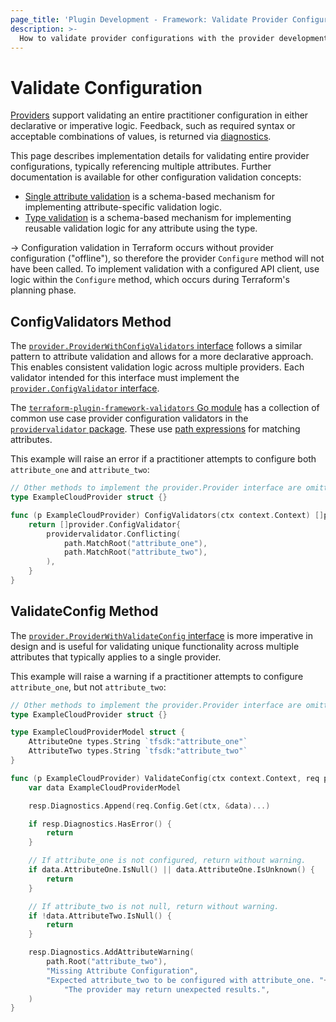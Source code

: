 ```yaml
---
page_title: 'Plugin Development - Framework: Validate Provider Configurations'
description: >-
  How to validate provider configurations with the provider development framework.
---
```


# Validate Configuration

[Providers](/plugin/framework/providers) support validating an entire practitioner configuration in either declarative or imperative logic. Feedback, such as required syntax or acceptable combinations of values, is returned via [diagnostics](/plugin/framework/diagnostics).

This page describes implementation details for validating entire provider configurations, typically referencing multiple attributes. Further documentation is available for other configuration validation concepts:

- [Single attribute validation](/plugin/framework/validation#attribute-validation) is a schema-based mechanism for implementing attribute-specific validation logic.
- [Type validation](/plugin/framework/validation#type-validation) is a schema-based mechanism for implementing reusable validation logic for any attribute using the type.

-> Configuration validation in Terraform occurs without provider configuration ("offline"), so therefore the provider `Configure` method will not have been called. To implement validation with a configured API client, use logic within the `Configure` method, which occurs during Terraform's planning phase.

## ConfigValidators Method

The [`provider.ProviderWithConfigValidators` interface](https://pkg.go.dev/github.com/hashicorp/terraform-plugin-framework/provider#ProviderWithConfigValidators) follows a similar pattern to attribute validation and allows for a more declarative approach. This enables consistent validation logic across multiple providers. Each validator intended for this interface must implement the [`provider.ConfigValidator` interface](https://pkg.go.dev/github.com/hashicorp/terraform-plugin-framework/provider#ConfigValidator).

The [`terraform-plugin-framework-validators` Go module](https://pkg.go.dev/github.com/hashicorp/terraform-plugin-framework-validators) has a collection of common use case provider configuration validators in the [`providervalidator` package](https://pkg.go.dev/github.com/hashicorp/terraform-plugin-framework-validators/providervalidator). These use [path expressions](/plugin/framework/path-expressions) for matching attributes.

This example will raise an error if a practitioner attempts to configure both `attribute_one` and `attribute_two`:

```go
// Other methods to implement the provider.Provider interface are omitted for brevity
type ExampleCloudProvider struct {}

func (p ExampleCloudProvider) ConfigValidators(ctx context.Context) []provider.ConfigValidator {
    return []provider.ConfigValidator{
        providervalidator.Conflicting(
            path.MatchRoot("attribute_one"),
            path.MatchRoot("attribute_two"),
        ),
    }
}
```

## ValidateConfig Method

The [`provider.ProviderWithValidateConfig` interface](https://pkg.go.dev/github.com/hashicorp/terraform-plugin-framework/provider#ProviderWithValidateConfig) is more imperative in design and is useful for validating unique functionality across multiple attributes that typically applies to a single provider.

This example will raise a warning if a practitioner attempts to configure `attribute_one`, but not `attribute_two`:

```go
// Other methods to implement the provider.Provider interface are omitted for brevity
type ExampleCloudProvider struct {}

type ExampleCloudProviderModel struct {
    AttributeOne types.String `tfsdk:"attribute_one"`
    AttributeTwo types.String `tfsdk:"attribute_two"`
}

func (p ExampleCloudProvider) ValidateConfig(ctx context.Context, req provider.ValidateConfigRequest, resp *provider.ValidateConfigResponse) {
    var data ExampleCloudProviderModel

    resp.Diagnostics.Append(req.Config.Get(ctx, &data)...)

    if resp.Diagnostics.HasError() {
        return
    }

    // If attribute_one is not configured, return without warning.
    if data.AttributeOne.IsNull() || data.AttributeOne.IsUnknown() {
        return
    }

    // If attribute_two is not null, return without warning.
    if !data.AttributeTwo.IsNull() {
        return
    }

    resp.Diagnostics.AddAttributeWarning(
        path.Root("attribute_two"),
        "Missing Attribute Configuration",
        "Expected attribute_two to be configured with attribute_one. "+
            "The provider may return unexpected results.",
    )
}
```
